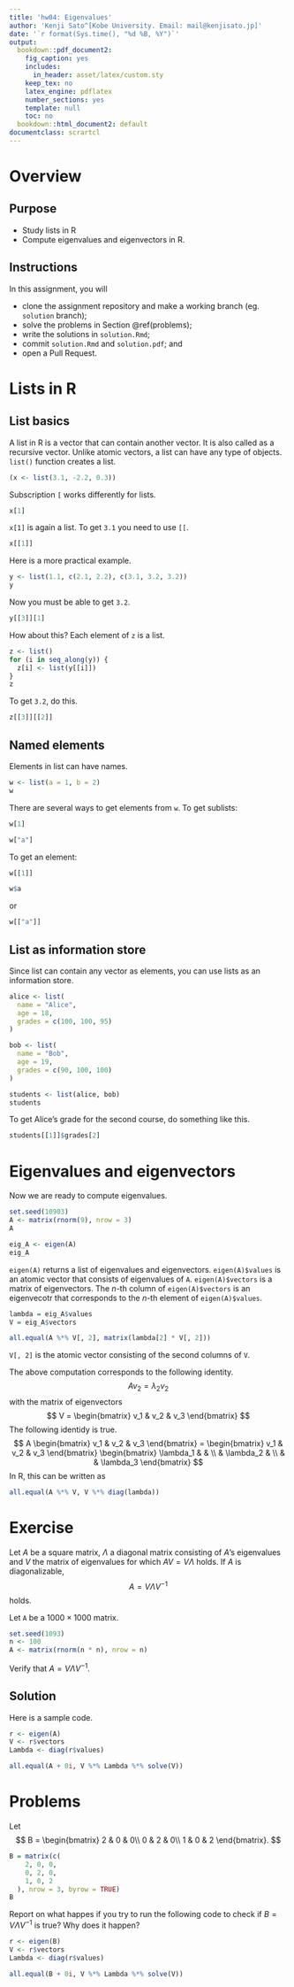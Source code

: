 ```yaml
---
title: 'hw04: Eigenvalues'
author: 'Kenji Sato^[Kobe University. Email: mail@kenjisato.jp]'
date: '`r format(Sys.time(), "%d %B, %Y")`'
output:
  bookdown::pdf_document2:
    fig_caption: yes
    includes:
      in_header: asset/latex/custom.sty
    keep_tex: no
    latex_engine: pdflatex
    number_sections: yes
    template: null
    toc: no
  bookdown::html_document2: default
documentclass: scrartcl
---
```


# Overview

## Purpose {-}

- Study lists in R
- Compute eigenvalues and eigenvectors in R.

## Instructions {-}

In this assignment, you will

- clone the assignment repository and make a working branch (eg. `solution` branch);
- solve the problems in Section \@ref(problems); 
- write the solutions in `solution.Rmd`; 
- commit `solution.Rmd` and `solution.pdf`; and 
- open a Pull Request.
 

# Lists in R

## List basics 

A list in R is a vector that can contain another vector. It is also called as a recursive vector. 
Unlike atomic vectors, a list can have any type of objects. `list()` function creates a list.

```r
(x <- list(3.1, -2.2, 0.3))
```

Subscription `[` works differently for lists. 

```r
x[1]
```

`x[1]` is again a list. To get `3.1` you need to use `[[`.

```r
x[[1]]
```

Here is a more practical example.

```r
y <- list(1.1, c(2.1, 2.2), c(3.1, 3.2, 3.2))
y
```

Now you must be able to get `3.2`. 

```r
y[[3]][1]
```

How about this? Each element of `z` is a list.

```r
z <- list()
for (i in seq_along(y)) {
  z[i] <- list(y[[i]])
}
z
```

To get `3.2`, do this.

```r
z[[3]][[2]]
```

## Named elements

Elements in list can have names.

```r
w <- list(a = 1, b = 2)
w
```

There are several ways to get elements from `w`. To get sublists:

```r
w[1]
```
```r
w["a"]
```
To get an element:
```r
w[[1]]
```

```r
w$a
```
or 
```r
w[["a"]]
```

## List as information store

Since list can contain any vector as elements, you can use lists as an information store.

```r
alice <- list(
  name = "Alice",
  age = 18,
  grades = c(100, 100, 95)
)

bob <- list(
  name = "Bob",
  age = 19,
  grades = c(90, 100, 100)
)
```

```r
students <- list(alice, bob)
students
```

To get Alice's grade for the second course, do something like this.

```r
students[[1]]$grades[2]
```

# Eigenvalues and eigenvectors

Now we are ready to compute eigenvalues.

```r
set.seed(10903)
A <- matrix(rnorm(9), nrow = 3)
A
```

```r
eig_A <- eigen(A)
eig_A
```

`eigen(A)` returns a list of eigenvalues and eigenvectors. 
`eigen(A)$values` is an atomic vector that consists of eigenvalues of `A`. `eigen(A)$vectors` is a matrix of eigenvectors. The $n$-th column of `eigen(A)$vectors` is an eigenvecotr that corresponds to the $n$-th element of `eigen(A)$values`.

```r
lambda = eig_A$values
V = eig_A$vectors

all.equal(A %*% V[, 2], matrix(lambda[2] * V[, 2]))
```

`V[, 2]` is the atomic vector consisting of the second columns of `V`. 

The above computation corresponds to the following identity.  
$$
Av_2 = \lambda_2 v_2
$$
with the matrix of eigenvectors
$$
V = \begin{bmatrix}
  v_1 & v_2 & v_3
\end{bmatrix}
$$
The following identidy is true.
$$
A \begin{bmatrix}
  v_1 & v_2 & v_3
\end{bmatrix}
=
\begin{bmatrix}
  v_1 & v_2 & v_3
\end{bmatrix}
\begin{bmatrix}
  \lambda_1 & & \\
  & \lambda_2 & \\
  & & \lambda_3
\end{bmatrix}
$$
In R, this can be written as
```r
all.equal(A %*% V, V %*% diag(lambda))
```

# Exercise

Let $A$ be a square matrix, $\Lambda$ a diagonal matrix consisting of $A$'s eigenvalues 
and $V$ the matrix of eigenvalues for which $AV = V\Lambda$ holds.
If $A$ is diagonalizable, 
$$
A = V\Lambda V^{-1}
$$
holds.

Let `A` be a $1000 \times 1000$ matrix. 

```r
set.seed(1093)
n <- 100
A <- matrix(rnorm(n * n), nrow = n)
```

Verify that $A = V\Lambda V^{-1}$.


## Solution {-}

Here is a sample code.

```r
r <- eigen(A)
V <- r$vectors
Lambda <- diag(r$values)

all.equal(A + 0i, V %*% Lambda %*% solve(V))
```


\pagebreak

# Problems

Let 
$$
B = 
\begin{bmatrix}
2 & 0 & 0\\
0 & 2 & 0\\
1 & 0 & 2
\end{bmatrix}. 
$$

```r
B = matrix(c(
    2, 0, 0,
    0, 2, 0,
    1, 0, 2
  ), nrow = 3, byrow = TRUE)
B
```

Report on what happes if you try to run the following code to check if $B = V\Lambda V^{-1}$ is true? Why does it happen? 

```r
r <- eigen(B)
V <- r$vectors
Lambda <- diag(r$values)

all.equal(B + 0i, V %*% Lambda %*% solve(V))
```


